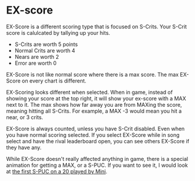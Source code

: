 
# EX-score
EX-Score is a different scoring type that is focused on S-Crits. Your S-Crit score is calulcated by tallying up your hits. 
- S-Crits are worth 5 points
- Normal Crits are worth 4
- Nears are worth 2
- Error are worth 0

EX-Score is not like normal score where there is a max score. The max EX-Score on every chart is different. 

EX-Scoring looks different when selected. When in game, instead of showing your
score at the top right, it will show your ex-score with a MAX next to it. The
max shows how far away you are from MAXing the score, meaning hitting all
S-Crits. For example, a MAX -3 would mean you hit a near, or 3 crits.

EX-Score is always counted, unless you have S-Crit disabled. Even when you have normal scoring selected. If you select EX-Score while in song select and have the rival leaderboard open, you can see others EX-Score if they have any.

While EX-Score doesn't really affected anything in game, there is a special animation for getting a MAX, or a S-PUC. If you want to see it, I would look at [the first S-PUC on a 20 played by Mini](https://www.youtube.com/watch?v=xFjlKY7GKHs).


